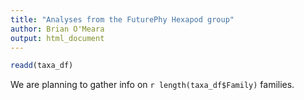 ```yaml
---
title: "Analyses from the FuturePhy Hexapod group"
author: Brian O'Meara
output: html_document
---
```




```r
readd(taxa_df)
```

We are planning to gather info on `r length(taxa_df$Family)` families.
